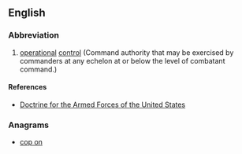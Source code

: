 ==English==
{{rfc}}
===Abbreviation===
{{rfc-header|Abbreviation}}
{{head|en|abbreviation}}

# {{context|US|military|lang=en}} [[operational]] [[control]] (Command authority that may be exercised by commanders at any echelon at or below the level of combatant command.)

====References====
* [http://www.dtic.mil/doctrine/new_pubs/jp1.pdf Doctrine for the Armed Forces of the United States]

===Anagrams===
* [[cop on#English|cop on]]